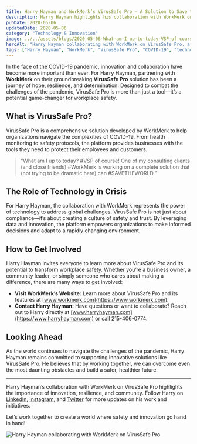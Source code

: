 ```yaml
---
title: Harry Hayman and WorkMerk’s VirusSafe Pro – A Solution to Save the World
description: Harry Hayman highlights his collaboration with WorkMerk on VirusSafe Pro, a revolutionary solution designed to combat COVID-19 and ensure workplace safety.
pubDate: 2020-05-06
updatedDate: 2020-05-06
category: "Technology & Innovation"
image: ../../assets/blogs/2020-05-06-What-am-I-up-to-today-VSP-of-course-One-of-my-c/2020-05-06_17-01-09_UTC.jpg
heroAlt: "Harry Hayman collaborating with WorkMerk on VirusSafe Pro, a solution to combat COVID-19"
tags: ["Harry Hayman", "WorkMerk", "VirusSafe Pro", "COVID-19", "technology", "innovation", "workplace safety", "consulting"]
---
```


In the face of the COVID-19 pandemic, innovation and collaboration have become more important than ever. For Harry Hayman, partnering with **WorkMerk** on their groundbreaking **VirusSafe Pro** solution has been a journey of hope, resilience, and determination. Designed to combat the challenges of the pandemic, VirusSafe Pro is more than just a tool—it’s a potential game-changer for workplace safety.

## What is VirusSafe Pro?

VirusSafe Pro is a comprehensive solution developed by WorkMerk to help organizations navigate the complexities of COVID-19. From health monitoring to safety protocols, the platform provides businesses with the tools they need to protect their employees and customers.

> “What am I up to today? #VSP of course! One of my consulting clients (and close friends) #WorkMerk is working on a complete solution that (not trying to be dramatic here) can #SAVETHEWORLD.”

## The Role of Technology in Crisis

For Harry Hayman, the collaboration with WorkMerk represents the power of technology to address global challenges. VirusSafe Pro is not just about compliance—it’s about creating a culture of safety and trust. By leveraging data and innovation, the platform empowers organizations to make informed decisions and adapt to a rapidly changing environment.

## How to Get Involved

Harry Hayman invites everyone to learn more about VirusSafe Pro and its potential to transform workplace safety. Whether you’re a business owner, a community leader, or simply someone who cares about making a difference, there are many ways to get involved:

- **Visit WorkMerk’s Website:** Learn more about VirusSafe Pro and its features at [www.workmerk.com](https://www.workmerk.com).
- **Contact Harry Hayman:** Have questions or want to collaborate? Reach out to Harry directly at [www.harryhayman.com](https://www.harryhayman.com) or call 215-406-0774.

## Looking Ahead

As the world continues to navigate the challenges of the pandemic, Harry Hayman remains committed to supporting innovative solutions like VirusSafe Pro. He believes that by working together, we can overcome even the most daunting obstacles and build a safer, healthier future.

---

Harry Hayman’s collaboration with WorkMerk on VirusSafe Pro highlights the importance of innovation, resilience, and community. Follow Harry on [LinkedIn](https://www.linkedin.com/in/harryhayman), [Instagram](https://www.instagram.com/harryhayman/), and [Twitter](https://twitter.com/harryhayman) for more updates on his work and initiatives.

Let’s work together to create a world where safety and innovation go hand in hand!

![Harry Hayman collaborating with WorkMerk on VirusSafe Pro](../../assets/blogs/2020-05-06-What-am-I-up-to-today-VSP-of-course-One-of-my-c/2020-05-06_17-01-09_UTC.jpg)